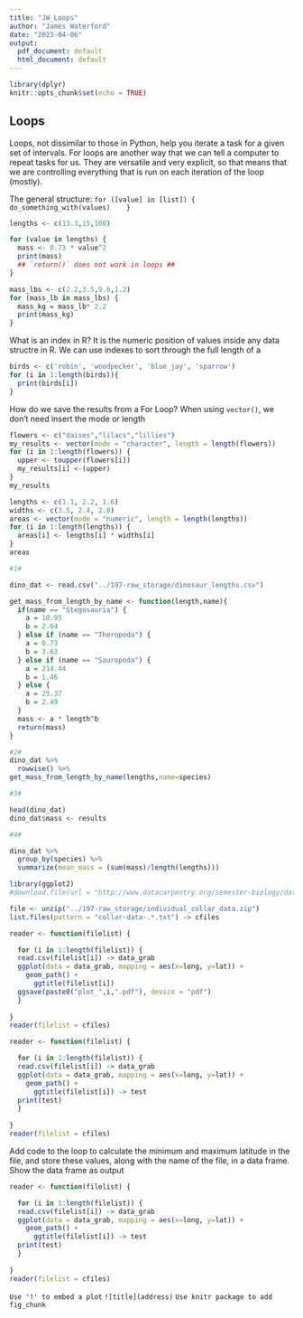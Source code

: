 ```yaml
---
title: "JW_Loops"
author: "James Waterford"
date: "2023-04-06"
output:
  pdf_document: default
  html_document: default
---
```


```r
library(dplyr)
knitr::opts_chunk$set(echo = TRUE)
```

## Loops

Loops, not dissimilar to those in Python, help you iterate a task for a given set of intervals.
For loops are another way that we can tell a computer to repeat tasks for us. They are versatile and very explicit, so that means that we are controlling everything that is run on each iteration of the loop (mostly).


The general structure: 
  `for ([value] in [list]) {
    do_something_with(values) 
  }`

```r
lengths <- c(13.3,15,100)

for (value in lengths) {
  mass <- 0.73 * value^2
  print(mass)
  ## `return()` does not work in loops ##
}
```

```r
mass_lbs <- c(2.2,3.5,9.6,1.2)
for (mass_lb in mass_lbs) {
  mass_kg = mass_lb* 2.2
  print(mass_kg)
}
```

What is an index in R?
It is the numeric position of values inside any data structre in R.
We can use indexes to sort through the full length of a 
```r
birds <- c('robin', 'woodpecker', 'blue_jay', 'sparrow')
for (i in 1:length(birds)){
  print(birds[i])
}
```
How do we save the results from a For Loop?
When using `vector()`, we don't need insert the mode or length
```r
flowers <- c("daises","lilacs","lillies")
my_results <- vector(mode = "character", length = length(flowers))
for (i in 1:length(flowers)) {
  upper <- toupper(flowers[i])
  my_results[i] <-(upper)
}
my_results
```


```r
lengths <- c(1.1, 2.2, 1.6)
widths <- c(3.5, 2.4, 2.8)
areas <- vector(mode = "numeric", length = length(lengths))
for (i in 1:length(lengths)) {
  areas[i] <- lengths[i] * widths[i]
}
areas
```

```r
#1#

dino_dat <- read.csv("../197-raw_storage/dinosaur_lengths.csv")

get_mass_from_length_by_name <- function(length,name){
  if(name == "Stegosauria") {
    a = 10.95
    b = 2.64
  } else if (name == "Theropoda") {
    a = 0.73
    b = 3.63
  } else if (name == "Sauropoda") {
    a = 214.44
    b = 1.46
  } else {
    a = 25.37
    b = 2.49
  }
  mass <- a * length^b
  return(mass)
}

#2#
dino_dat %>% 
  rowwise() %>% 
get_mass_from_length_by_name(lengths,name=species)

#3#

head(dino_dat)
dino_dat$mass <- results

#4#

dino_dat %>% 
  group_by(species) %>% 
  summarize(mean_mass = (sum(mass)/length(lengths)))

```

```r
library(ggplot2)
#download.file(url = "http://www.datacarpentry.org/semester-biology/data/individual_collar_data.zip.", destfile =  "../197-raw_storage/individal_collars.zip")

file <- unzip("../197-raw_storage/individual_collar_data.zip")
list.files(pattern = "collar-data-.*.txt") -> cfiles

reader <- function(filelist) {

  for (i in 1:length(filelist)) {
  read.csv(filelist[i]) -> data_grab
  ggplot(data = data_grab, mapping = aes(x=long, y=lat)) +
    geom_path() +
      ggtitle(filelist[i]) 
  ggsave(paste0("plot_",i,".pdf"), device = "pdf")
  }
  
}
reader(filelist = cfiles)

```

```r
reader <- function(filelist) {

  for (i in 1:length(filelist)) {
  read.csv(filelist[i]) -> data_grab
  ggplot(data = data_grab, mapping = aes(x=long, y=lat)) +
    geom_path() +
      ggtitle(filelist[i]) -> test
  print(test)
  }
  
}
reader(filelist = cfiles)
```

Add code to the loop to calculate the minimum and maximum latitude in the file, and store these values, along with the name of the file, in a data frame. Show the data frame as output

```r

reader <- function(filelist) {

  for (i in 1:length(filelist)) {
  read.csv(filelist[i]) -> data_grab
  ggplot(data = data_grab, mapping = aes(x=long, y=lat)) +
    geom_path() +
      ggtitle(filelist[i]) -> test
  print(test)
  }
  
}
reader(filelist = cfiles)
```


`Use '!' to embed a plot`
`![title](address)`
`Use knitr package to add fig_chunk`
<!-- ![A nice plot.](`r knitr::include_graphics('plot_1', 'pdf')`) -->


